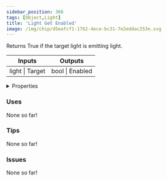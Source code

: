 ```yaml
---
sidebar_position: 366
tags: [Object,Light]
title: 'Light Get Enabled'
image: /img/chip/d5eafcf1-1762-4ece-bc31-7e2eddac253e.svg
---
```


Returns True if the target light is emitting light.



<IChip uuid="d5eafcf1-1762-4ece-bc31-7e2eddac253e"/>

<table><thead><tr><th>Inputs</th><th>Outputs</th></tr></thead><tbody><tr><td>light | Target</td><td>bool | Enabled</td></tr></tbody></table>

<details>
  <summary>Properties</summary>
  <div>
    <div>
    <table>
      <tbody>
        <tr>
          <td>Is beta required?</td>
          <td>No</td>
        </tr>
        <tr>
          <td>Is chip a trolling risk?</td>
          <td>No</td>
        </tr>
        <tr>
          <td>Is chip a role assignment risk?</td>
          <td>No</td>
        </tr>
        <tr>
          <td>Chip UUID</td>
          <td>d5eafcf1-1762-4ece-bc31-7e2eddac253e</td>
        </tr>
        <tr>
          <td>Room availability</td>
          <td>Available everywhere</td>
        </tr>
      </tbody>
    </table>
    </div>
  </div>
</details>

### Uses

None so far!

### Tips

None so far!

### Issues

None so far!